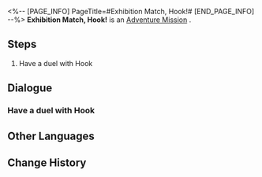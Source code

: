 <%-- [PAGE_INFO]
PageTitle=#Exhibition Match, Hook!#
[END_PAGE_INFO] --%>
{{Stub|Dialogue, characters, and location(s)}}
{{Mission Infobox
|id            = 8014149
|title         = 
|image         = Mission Exhibition Match, Hook!.png
|type          = Adventure
|event_name    = 
|chapter       = 
|requirements  = 
|summary       = <!--official mission summary from Fate's Atlas-->
|characters    = <!--characters that appear in this mission-->
|startLocation = <!--location as it intially appears on the mission screen-->
|world         = <!--i.e. Penacony-->
|area          = <!--i.e. A Child's Dream-->
|prev          = 
|next          = 
|exp           = 
|credits       = 
|stellarJade   = 
|other         = 
}}
'''Exhibition Match, Hook!''' is an [[Adventure Mission]]<!--in [world]-->.

==Steps==
# Have a duel with Hook

<!--
==Gameplay Notes==

--><!--
==Trial Character==

-->
==Dialogue==
{{Stub Dialogue}}
===Have a duel with Hook===
{{Mission Description|type=adventure|location=<!--to be added-->|The core gameplay loop behind Aetherium Wars is "dueling." Challenge different players and show your true strength!}}
{{Dialogue Start}}
:{{tx}}
{{Dialogue End}}

==Other Languages==
{{Other Languages
|en   = Exhibition Match, Hook!
|zhs  = 表演赛！虎克
|zht  = 表演賽！虎克
|ja   = エキシビションマッチ！フック
|ko   = 시범 경기! 후크
|es   = Encuentro de exhibición: Hook
|fr   = Rencontre amicale : Hook !
|ru   = Показательный матч! Хук!
|th   = แมตช์กระชับมิตร! Hook
|vi   = Giải Biểu Diễn! Hook
|de   = Schaukampf, Hook!
|id   = Pertandingan Ekshibisi, Hook!
|pt   = Batalha de Exibição, Hook!
}}

==Change History==
{{Change History|1.4}}
